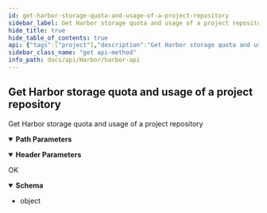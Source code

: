 ```yaml
---
id: get-harbor-storage-quota-and-usage-of-a-project-repository
sidebar_label: Get Harbor storage quota and usage of a project repository
hide_title: true
hide_table_of_contents: true
api: {"tags":["project"],"description":"Get Harbor storage quota and usage of a project repository","parameters":[{"name":"project_id","in":"path","description":"專案ID","required":true,"schema":{"type":"integer"}},{"name":"x-api-host","in":"header","description":"認證必要參數","required":true,"schema":{"type":"string","default":"default_harbor"},"examples":{"production":{"summary":"production","value":"default_harbor"},"staging":{"summary":"staging","value":"default_harbor"}}}],"responses":{"200":{"description":"OK","content":{"application/json":{"schema":{"type":"object","example":"{\n    \"quota\": -1,\n    \"usage\": 12483354\n}"}}}}},"method":"get","path":"/projects/{project_id}/harbor_quotas/","servers":[{"description":"production url","url":"https://apigateway.twcc.ai/api/v3/default_harbor/"},{"description":"staging url","url":"https://apigateway.twcc.tw/api/v3/default_harbor/"}],"security":[{"ApiKeyAuth":[]}],"securitySchemes":{"ApiKeyAuth":{"type":"apiKey","in":"header","name":"x-api-key"}},"info":{"version":"1.0.0-alpha","title":"Harbor API"},"postman":{"name":"Get Harbor storage quota and usage of a project repository","description":{"content":"Get Harbor storage quota and usage of a project repository","type":"text/plain"},"url":{"path":["projects",":project_id","harbor_quotas",""],"host":["{{baseUrl}}"],"query":[],"variable":[{"disabled":false,"description":{"content":"(Required) 專案ID","type":"text/plain"},"type":"any","value":"","key":"project_id"}]},"header":[{"disabled":false,"description":{"content":"(Required) 認證必要參數","type":"text/plain"},"key":"x-api-host","value":""},{"key":"Accept","value":"application/json"}],"method":"GET"}}
sidebar_class_name: "get api-method"
info_path: docs/api/Harbor/harbor-api
---
```



## Get Harbor storage quota and usage of a project repository



Get Harbor storage quota and usage of a project repository

<details style={{"marginBottom":"1rem"}} data-collapsed={false} open={true}><summary style={{}}><strong>Path Parameters</strong></summary><div><ul><ParamsItem className={"paramsItem"} param={{"name":"project_id","in":"path","description":"專案ID","required":true,"schema":{"type":"integer"}}}></ParamsItem></ul></div></details><details style={{"marginBottom":"1rem"}} data-collapsed={false} open={true}><summary style={{}}><strong>Header Parameters</strong></summary><div><ul><ParamsItem className={"paramsItem"} param={{"name":"x-api-host","in":"header","description":"認證必要參數","required":true,"schema":{"type":"string","default":"default_harbor"},"examples":{"production":{"summary":"production","value":"default_harbor"},"staging":{"summary":"staging","value":"default_harbor"}}}}></ParamsItem></ul></div></details><div><ApiTabs><TabItem label={"200"} value={"200"}><div>

OK

</div><div><details style={{}} data-collapsed={false} open={true}><summary style={{"textAlign":"left"}}><strong>Schema</strong></summary><div style={{"textAlign":"left","marginLeft":"1rem"}}></div><ul style={{"marginLeft":"1rem"}}><li><div><span style={{"opacity":"0.6"}}> object</span></div></li></ul></details></div></TabItem></ApiTabs></div>
      